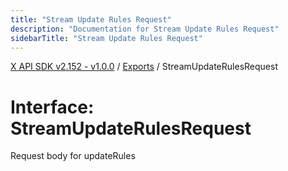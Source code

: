 ```yaml
---
title: "Stream Update Rules Request"
description: "Documentation for Stream Update Rules Request"
sidebarTitle: "Stream Update Rules Request"
---
```


[X API SDK v2.152 - v1.0.0](../README.md) / [Exports](../modules.md) / StreamUpdateRulesRequest

# Interface: StreamUpdateRulesRequest

Request body for updateRules
